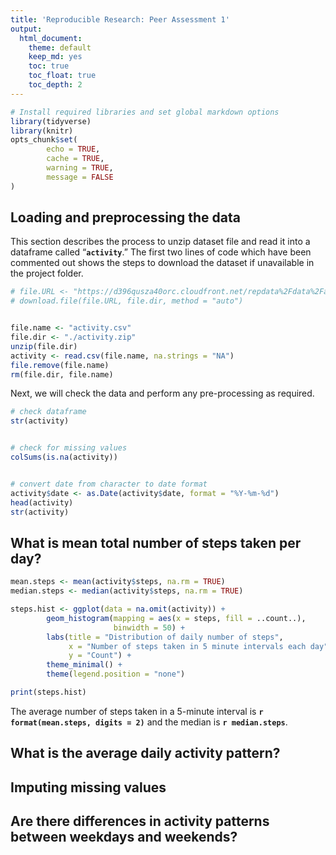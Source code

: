 ```yaml
---
title: 'Reproducible Research: Peer Assessment 1'
output:
  html_document:
    theme: default
    keep_md: yes
    toc: true
    toc_float: true
    toc_depth: 2
---
```


```r
# Install required libraries and set global markdown options
library(tidyverse)
library(knitr)
opts_chunk$set(
        echo = TRUE,
        cache = TRUE,
        warning = TRUE,
        message = FALSE
)
```


## Loading and preprocessing the data


This section describes the process to unzip dataset file and read it into a dataframe called "**`activity`**." The first two lines of code which have been commented out shows the steps to download the dataset if unavailable in the project folder. 


```r
# file.URL <- "https://d396qusza40orc.cloudfront.net/repdata%2Fdata%2Factivity.zip"
# download.file(file.URL, file.dir, method = "auto")


file.name <- "activity.csv"
file.dir <- "./activity.zip"
unzip(file.dir)
activity <- read.csv(file.name, na.strings = "NA")
file.remove(file.name)
rm(file.dir, file.name)
```


Next, we will check the data and perform any pre-processing as required.
```r
# check dataframe
str(activity)


# check for missing values
colSums(is.na(activity))


# convert date from character to date format
activity$date <- as.Date(activity$date, format = "%Y-%m-%d")
head(activity)
str(activity)
```




## What is mean total number of steps taken per day?
```r
mean.steps <- mean(activity$steps, na.rm = TRUE)
median.steps <- median(activity$steps, na.rm = TRUE)

steps.hist <- ggplot(data = na.omit(activity)) +
        geom_histogram(mapping = aes(x = steps, fill = ..count..),
                       binwidth = 50) +
        labs(title = "Distribution of daily number of steps",
             x = "Number of steps taken in 5 minute intervals each day",
             y = "Count") +
        theme_minimal() +
        theme(legend.position = "none")

print(steps.hist)
```


The average number of steps taken in a 5-minute interval is **`r format(mean.steps, digits = 2)`** and the median is **`r median.steps`**.




## What is the average daily activity pattern?





## Imputing missing values





## Are there differences in activity patterns between weekdays and weekends?





